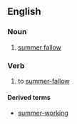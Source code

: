 ==English==
===Noun===
{{en-noun|sg=[[summer]]-[[work]]|-}}

#[[summer fallow]]

===Verb===
{{en-verb}}

#to [[summer-fallow]]

====Derived terms====
*[[summer-working]]